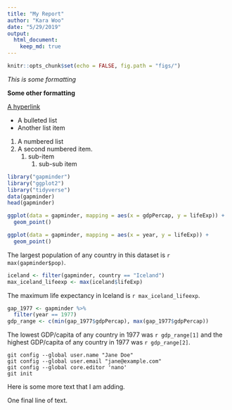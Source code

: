 ```yaml
---
title: "My Report"
author: "Kara Woo"
date: "5/29/2019"
output: 
  html_document:
    keep_md: true
---
```


```r
knitr::opts_chunk$set(echo = FALSE, fig.path = "figs/")
```


*This is some formatting*

**Some other formatting**

[A hyperlink](https://google.com)

- A bulleted list
- Another list item

1. A numbered list
1. A second numbered item.
   1. sub-item
       1. sub-sub item

```r
library("gapminder")
library("ggplot2")
library("tidyverse")
data(gapminder)
head(gapminder)
```

```r
ggplot(data = gapminder, mapping = aes(x = gdpPercap, y = lifeExp)) +
  geom_point()
```

```r
ggplot(data = gapminder, mapping = aes(x = year, y = lifeExp)) +
  geom_point()
```

The largest population of any country in this dataset is `r max(gapminder$pop)`.

```r
iceland <- filter(gapminder, country == "Iceland")
max_iceland_lifeexp <- max(iceland$lifeExp)
```

The maximum life expectancy in Iceland is `r max_iceland_lifeexp`.

```r
gap_1977 <- gapminder %>%
  filter(year == 1977)
gdp_range <- c(min(gap_1977$gdpPercap), max(gap_1977$gdpPercap))
```

The lowest GDP/capita of any country in 1977 was `r gdp_range[1]` and the highest GDP/capita of any country in 1977 was `r gdp_range[2]`.


```
git config --global user.name "Jane Doe"
git config --global user.email "jane@example.com"
git config --global core.editor 'nano'
git init
```

Here is some more text that I am adding.

One final line of text.
